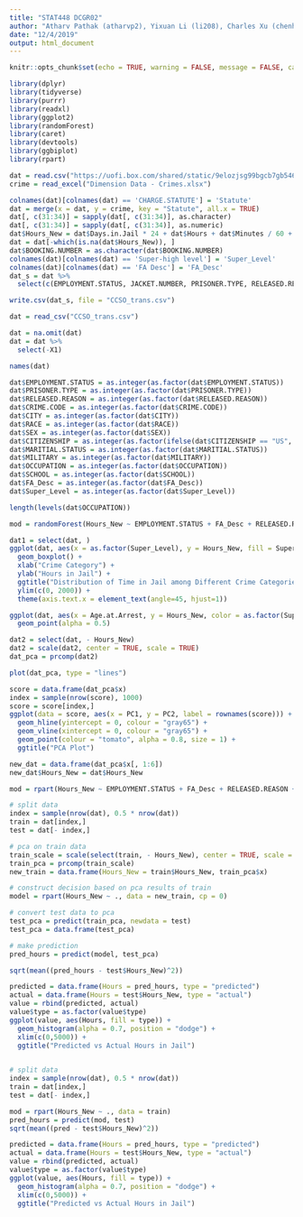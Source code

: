 ```yaml
---
title: "STAT448 DCGR02"
author: "Atharv Pathak (atharvp2), Yixuan Li (li208), Charles Xu (chenhan2)"
date: "12/4/2019"
output: html_document
---
```


```r
knitr::opts_chunk$set(echo = TRUE, warning = FALSE, message = FALSE, cache = TRUE)
```

```r
library(dplyr)
library(tidyverse)
library(purrr)
library(readxl)
library(ggplot2)
library(randomForest)
library(caret)
library(devtools)
library(ggbiplot)
library(rpart)
```

```r
dat = read.csv("https://uofi.box.com/shared/static/9elozjsg99bgcb7gb546wlfr3r2gc9b7.csv")
crime = read_excel("Dimension Data - Crimes.xlsx")
```

```r
colnames(dat)[colnames(dat) == 'CHARGE.STATUTE'] = 'Statute'
dat = merge(x = dat, y = crime, key = "Statute", all.x = TRUE)
dat[, c(31:34)] = sapply(dat[, c(31:34)], as.character)
dat[, c(31:34)] = sapply(dat[, c(31:34)], as.numeric)
dat$Hours_New = dat$Days.in.Jail * 24 + dat$Hours + dat$Minutes / 60 + dat$Seconds / 3600
dat = dat[-which(is.na(dat$Hours_New)), ]
dat$BOOKING.NUMBER = as.character(dat$BOOKING.NUMBER)
colnames(dat)[colnames(dat) == 'Super-high level'] = 'Super_Level'
colnames(dat)[colnames(dat) == 'FA Desc'] = 'FA_Desc'
dat_s = dat %>%
  select(c(EMPLOYMENT.STATUS, JACKET.NUMBER, PRISONER.TYPE, RELEASED.REASON, CRIME.CODE, CITY, RACE, SEX, CITIZENSHIP, MARITIAL.STATUS, MILITARY, OCCUPATION, SCHOOL, Age.at.Arrest, Hours_New, Super_Level, FA_Desc))
```

```r
write.csv(dat_s, file = "CCSO_trans.csv")
```

```r
dat = read_csv("CCSO_trans.csv")
```

```r
dat = na.omit(dat)
dat = dat %>%
  select(-X1)
```

```r
names(dat)
```

```r
dat$EMPLOYMENT.STATUS = as.integer(as.factor(dat$EMPLOYMENT.STATUS))
dat$PRISONER.TYPE = as.integer(as.factor(dat$PRISONER.TYPE))
dat$RELEASED.REASON = as.integer(as.factor(dat$RELEASED.REASON))
dat$CRIME.CODE = as.integer(as.factor(dat$CRIME.CODE))
dat$CITY = as.integer(as.factor(dat$CITY))
dat$RACE = as.integer(as.factor(dat$RACE))
dat$SEX = as.integer(as.factor(dat$SEX))
dat$CITIZENSHIP = as.integer(as.factor(ifelse(dat$CITIZENSHIP == "US", "US", "non-US")))
dat$MARITIAL.STATUS = as.integer(as.factor(dat$MARITIAL.STATUS))
dat$MILITARY = as.integer(as.factor(dat$MILITARY))
dat$OCCUPATION = as.integer(as.factor(dat$OCCUPATION))
dat$SCHOOL = as.integer(as.factor(dat$SCHOOL))
dat$FA_Desc = as.integer(as.factor(dat$FA_Desc))
dat$Super_Level = as.integer(as.factor(dat$Super_Level))
```

```r
length(levels(dat$OCCUPATION))
```

```r
mod = randomForest(Hours_New ~ EMPLOYMENT.STATUS + FA_Desc + RELEASED.REASON + RACE + SEX + MARITIAL.STATUS + MILITARY + Age.at.Arrest, data = dat, mtry = 4, ntree = 50)
```

```r
dat1 = select(dat, )
ggplot(dat, aes(x = as.factor(Super_Level), y = Hours_New, fill = Super_Level, colour = Super_Level)) +
  geom_boxplot() +
  xlab("Crime Category") +
  ylab("Hours in Jail") +
  ggtitle("Distribution of Time in Jail among Different Crime Categories") +
  ylim(c(0, 2000)) +
  theme(axis.text.x = element_text(angle=45, hjust=1)) 
```

```r
ggplot(dat, aes(x = Age.at.Arrest, y = Hours_New, color = as.factor(Super_Level))) +
  geom_point(alpha = 0.5)
```

```r
dat2 = select(dat, - Hours_New)
dat2 = scale(dat2, center = TRUE, scale = TRUE)
dat_pca = prcomp(dat2)
```


```r
plot(dat_pca, type = "lines")
```

```r
score = data.frame(dat_pca$x)
index = sample(nrow(score), 1000)
score = score[index,]
ggplot(data = score, aes(x = PC1, y = PC2, label = rownames(score))) +
  geom_hline(yintercept = 0, colour = "gray65") +
  geom_vline(xintercept = 0, colour = "gray65") +
  geom_point(colour = "tomato", alpha = 0.8, size = 1) +
  ggtitle("PCA Plot")
```

```r
new_dat = data.frame(dat_pca$x[, 1:6])
new_dat$Hours_New = dat$Hours_New
```


```r
mod = rpart(Hours_New ~ EMPLOYMENT.STATUS + FA_Desc + RELEASED.REASON + RACE + SEX + MARITIAL.STATUS + MILITARY + Age.at.Arrest, data = dat, cp = 0)
```

```r
# split data
index = sample(nrow(dat), 0.5 * nrow(dat))
train = dat[index,]
test = dat[- index,]

# pca on train data
train_scale = scale(select(train, - Hours_New), center = TRUE, scale = TRUE)
train_pca = prcomp(train_scale)
new_train = data.frame(Hours_New = train$Hours_New, train_pca$x)

# construct decision based on pca results of train
model = rpart(Hours_New ~ ., data = new_train, cp = 0)

# convert test data to pca
test_pca = predict(train_pca, newdata = test)
test_pca = data.frame(test_pca)

# make prediction
pred_hours = predict(model, test_pca)

sqrt(mean((pred_hours - test$Hours_New)^2))
```

```r
predicted = data.frame(Hours = pred_hours, type = "predicted")
actual = data.frame(Hours = test$Hours_New, type = "actual")
value = rbind(predicted, actual)
value$type = as.factor(value$type)
ggplot(value, aes(Hours, fill = type)) +
  geom_histogram(alpha = 0.7, position = "dodge") +
  xlim(c(0,5000)) +
  ggtitle("Predicted vs Actual Hours in Jail")
  
```

```r
# split data
index = sample(nrow(dat), 0.5 * nrow(dat))
train = dat[index,]
test = dat[- index,]

mod = rpart(Hours_New ~ ., data = train)
pred_hours = predict(mod, test)
sqrt(mean((pred - test$Hours_New)^2))
```

```r
predicted = data.frame(Hours = pred_hours, type = "predicted")
actual = data.frame(Hours = test$Hours_New, type = "actual")
value = rbind(predicted, actual)
value$type = as.factor(value$type)
ggplot(value, aes(Hours, fill = type)) +
  geom_histogram(alpha = 0.7, position = "dodge") +
  xlim(c(0,5000)) +
  ggtitle("Predicted vs Actual Hours in Jail")
```


